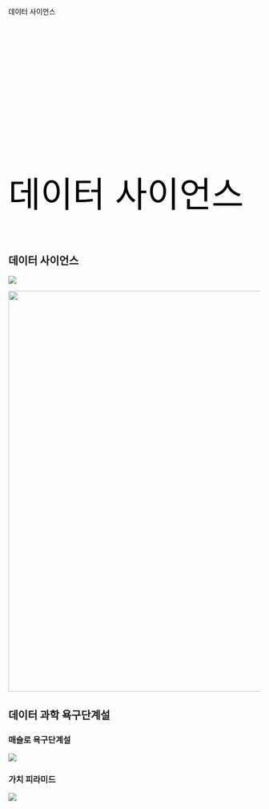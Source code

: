 

## {auto-animate=true}

::: {style="margin-top: 100px; color: black"}
데이터 사이언스
:::

## {auto-animate=true}

::: {style="margin-top: 300px; font-size: 5em; color: black;"}
데이터 사이언스
:::

## 데이터 사이언스

::: {.r-stack}

![](../fig/horst-eco-r4ds.png){.fragment}

![](../fig/data-science-overview.png){.fragment width="800"}
:::

## 데이터 과학 욕구단계설

::: panel-tabset

### 매슬로 욕구단계설 

![](../fig/pyramid-needs.png)

### 가치 피라미드

![](../fig/pyramid-data-science.png)


:::




